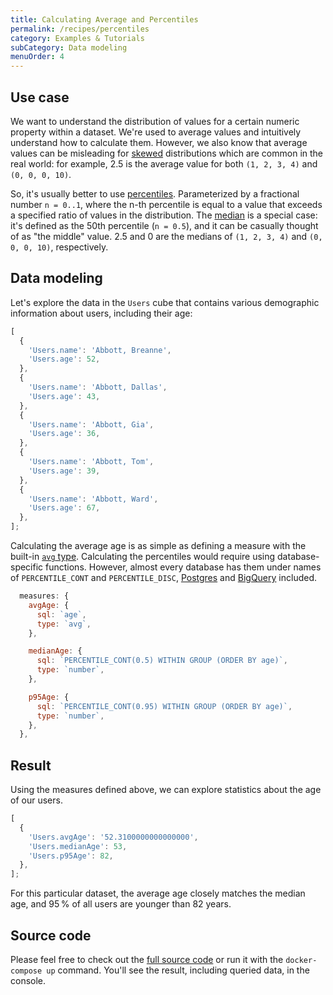 ```yaml
---
title: Calculating Average and Percentiles
permalink: /recipes/percentiles
category: Examples & Tutorials
subCategory: Data modeling
menuOrder: 4
---
```


## Use case

We want to understand the distribution of values for a certain numeric property
within a dataset. We're used to average values and intuitively understand how to
calculate them. However, we also know that average values can be misleading for
[skewed](https://en.wikipedia.org/wiki/Skewness) distributions which are common
in the real world: for example, 2.5 is the average value for both `(1, 2, 3, 4)`
and `(0, 0, 0, 10)`.

So, it's usually better to use
[percentiles](https://en.wikipedia.org/wiki/Percentile). Parameterized by a
fractional number `n = 0..1`, where the n-th percentile is equal to a value that
exceeds a specified ratio of values in the distribution. The
[median](https://en.wikipedia.org/wiki/Median) is a special case: it's defined
as the 50th percentile (`n = 0.5`), and it can be casually thought of as "the
middle" value. 2.5 and 0 are the medians of `(1, 2, 3, 4)` and `(0, 0, 0, 10)`,
respectively.

## Data modeling

Let's explore the data in the `Users` cube that contains various demographic
information about users, including their age:

```javascript
[
  {
    'Users.name': 'Abbott, Breanne',
    'Users.age': 52,
  },
  {
    'Users.name': 'Abbott, Dallas',
    'Users.age': 43,
  },
  {
    'Users.name': 'Abbott, Gia',
    'Users.age': 36,
  },
  {
    'Users.name': 'Abbott, Tom',
    'Users.age': 39,
  },
  {
    'Users.name': 'Abbott, Ward',
    'Users.age': 67,
  },
];
```

Calculating the average age is as simple as defining a measure with the built-in
[`avg` type](https://cube.dev/docs/schema/reference/types-and-formats#measures-types-avg).
Calculating the percentiles would require using database-specific functions.
However, almost every database has them under names of `PERCENTILE_CONT` and
`PERCENTILE_DISC`,
[Postgres](https://www.postgresql.org/docs/current/functions-aggregate.html) and
[BigQuery](https://cloud.google.com/bigquery/docs/reference/standard-sql/functions-and-operators#aggregate_functions)
included.

```javascript
  measures: {
    avgAge: {
      sql: `age`,
      type: `avg`,
    },

    medianAge: {
      sql: `PERCENTILE_CONT(0.5) WITHIN GROUP (ORDER BY age)`,
      type: `number`,
    },

    p95Age: {
      sql: `PERCENTILE_CONT(0.95) WITHIN GROUP (ORDER BY age)`,
      type: `number`,
    },
  },
```

## Result

Using the measures defined above, we can explore statistics about the age of our
users.

```javascript
[
  {
    'Users.avgAge': '52.3100000000000000',
    'Users.medianAge': 53,
    'Users.p95Age': 82,
  },
];
```

For this particular dataset, the average age closely matches the median age, and
95&thinsp;% of all users are younger than 82 years.

## Source code

Please feel free to check out the
[full source code](https://github.com/cube-js/cube/tree/master/examples/recipes/percentiles)
or run it with the `docker-compose up` command. You'll see the result, including
queried data, in the console.
